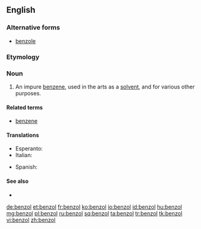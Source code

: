 ==English==

===Alternative forms===
* [[benzole]]

===Etymology===
{{confix|benzo|ol|gloss2=oil}}

===Noun===
{{en-noun}}

# {{context|organic chemistry|lang=en}} An impure [[benzene]], used in the arts as a [[solvent]], and for various other purposes.

====Related terms====
* [[benzene]]

====Translations====
{{trans-top|an impure benzene}}
* Esperanto: {{t|eo|benzolo}}
* Italian: {{t|it|benzolo|m}}
{{trans-mid}}
* Spanish: {{t|es|benzol|m}}
{{trans-bottom}}

====See also====
* {{pedia}}

[[de:benzol]]
[[et:benzol]]
[[fr:benzol]]
[[ko:benzol]]
[[io:benzol]]
[[id:benzol]]
[[hu:benzol]]
[[mg:benzol]]
[[pl:benzol]]
[[ru:benzol]]
[[sq:benzol]]
[[ta:benzol]]
[[tr:benzol]]
[[tk:benzol]]
[[vi:benzol]]
[[zh:benzol]]